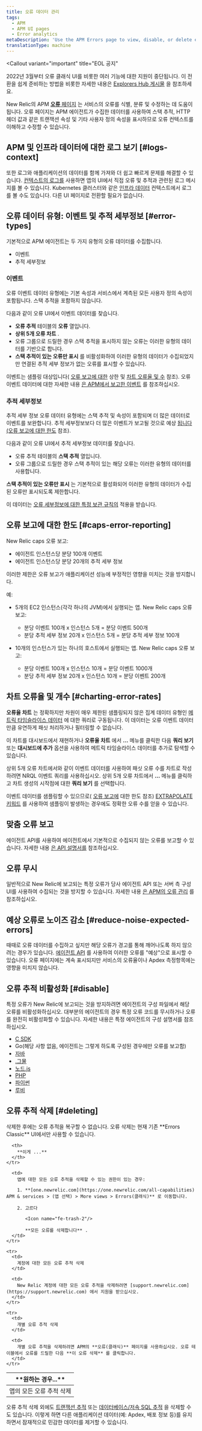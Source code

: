 ```yaml
---
title: 오류 데이터 관리
tags:
  - APM
  - APM UI pages
  - Error analytics
metaDescription: 'Use the APM Errors page to view, disable, or delete error traces for your app.'
translationType: machine
---
```


<Callout
  variant="important"
  title="EOL 공지"
>
  2022년 3월부터 오류 클래식 UI를 비롯한 여러 기능에 대한 지원이 중단됩니다. 이 전환을 쉽게 준비하는 방법을 비롯한 자세한 내용은 [Explorers Hub 게시물](https://discuss.newrelic.com/t/important-upcoming-changes-to-capabilities-and-support-across-errors-classic-labels-service-infrastructure-on-host-snmp-integration-and-inventory-data-in-cloud-integrations/175370) 을 참조하세요.
</Callout>

New Relic의 APM [**오류** 페이지](/docs/apm/applications-menu/error-analytics/error-analytics-explore-events-behind-errors) 는 서비스의 오류를 식별, 분류 및 수정하는 데 도움이 됩니다. 오류 페이지는 APM 에이전트가 수집한 데이터를 사용하여 스택 추적, HTTP 헤더 값과 같은 트랜잭션 속성 및 기타 사용자 정의 속성을 표시하므로 오류 컨텍스트를 이해하고 수정할 수 있습니다.

## APM 및 인프라 데이터에 대한 로그 보기 [#logs-context]

또한 로그와 애플리케이션의 데이터를 함께 가져와 더 쉽고 빠르게 문제를 해결할 수 있습니다. [컨텍스트의 로그를](/docs/logs/logs-context/configure-logs-context-apm-agents/) 사용하면 앱의 UI에서 직접 오류 및 추적과 관련된 로그 메시지를 볼 수 있습니다. Kubernetes 클러스터와 같은 [인프라 데이터](/docs/logs/forward-logs/forward-your-logs-using-infrastructure-agent/) 컨텍스트에서 로그를 볼 수도 있습니다. 다른 UI 페이지로 전환할 필요가 없습니다.

## 오류 데이터 유형: 이벤트 및 추적 세부정보 [#error-types]

기본적으로 APM 에이전트는 두 가지 유형의 오류 데이터를 수집합니다.

* 이벤트
* 추적 세부정보

### 이벤트

오류 이벤트 데이터 유형에는 기본 속성과 서비스에서 계측된 모든 사용자 정의 속성이 포함됩니다. 스택 추적을 포함하지 않습니다.

다음과 같이 오류 UI에서 이벤트 데이터를 찾습니다.

* **오류 추적** 테이블의 **오류** 열입니다.
* **상위 5개 오류 차트** .
* 오류 그룹으로 드릴한 경우 스택 추적을 표시하지 않는 오류는 이러한 유형의 데이터를 기반으로 합니다.
* **스택 추적이 있는 오류만 표시** 를 비활성화하여 이러한 유형의 데이터가 수집되었지만 연결된 추적 세부 정보가 없는 오류를 표시할 수 있습니다.

이벤트는 샘플링 대상입니다( [오류 보고에 대한](#caps-error-reporting) 상한 및 [차트 오류율 및 수](#charting-error-rates) 참조). 오류 이벤트 데이터에 대한 자세한 내용 [은 APM에서 보고한 이벤트](/docs/insights/insights-data-sources/default-data/apm-default-events-insights) 를 참조하십시오.

### 추적 세부정보

추적 세부 정보 오류 데이터 유형에는 스택 추적 및 속성이 포함되며 더 많은 데이터로 이벤트를 보완합니다. 추적 세부정보보다 더 많은 이벤트가 보고될 것으로 예상 [됩니다(오류 보고에 대한 한도](#caps-error-reporting) 참조).

다음과 같이 오류 UI에서 추적 세부정보 데이터를 찾습니다.

* 오류 추적 테이블의 **스택 추적** 열입니다.
* 오류 그룹으로 드릴한 경우 스택 추적이 있는 해당 오류는 이러한 유형의 데이터를 사용합니다.

**스택 추적이 있는 오류만 표시** 는 기본적으로 활성화되어 이러한 유형의 데이터가 수집된 오류만 표시되도록 제한합니다.

이 데이터는 [오류 세부정보에 대한 특정 보관 규칙의](/docs/accounts/original-accounts-billing/product-based-pricing/overview-data-retention-components#components-trace-data) 적용을 받습니다.

## 오류 보고에 대한 한도 [#caps-error-reporting]

New Relic caps 오류 보고:

* 에이전트 인스턴스당 분당 100개 이벤트
* 에이전트 인스턴스당 분당 20개의 추적 세부 정보

이러한 제한은 오류 보고가 애플리케이션 성능에 부정적인 영향을 미치는 것을 방지합니다.

예:

* 5개의 EC2 인스턴스(각각 하나의 JVM)에서 실행되는 앱. New Relic caps 오류 보고:

  * 분당 이벤트 100개 x 인스턴스 5개 = 분당 이벤트 500개
  * 분당 추적 세부 정보 20개 x 인스턴스 5개 = 분당 추적 세부 정보 100개

* 10개의 인스턴스가 있는 하나의 호스트에서 실행되는 앱. New Relic caps 오류 보고:

  * 분당 이벤트 100개 x 인스턴스 10개 = 분당 이벤트 1000개
  * 분당 추적 세부 정보 20개 x 인스턴스 10개 = 분당 이벤트 200개

## 차트 오류율 및 개수 [#charting-error-rates]

**오류율 차트** 는 정확하지만 차원이 매우 제한된 샘플링되지 않은 집계 데이터 유형인 [메트릭 타임슬라이스 데이터](/docs/query-your-data/nrql-new-relic-query-language/nrql-query-tutorials/query-apm-metric-timeslice-data-nrql) 에 대한 쿼리로 구동됩니다. 이 데이터는 오류 이벤트 데이터만큼 유연하게 패싯 처리하거나 필터링할 수 없습니다.

이 차트를 대시보드에서 재현하거나 **오류율 차트** 에서 **...** 메뉴를 클릭한 다음 **쿼리 보기** 또는 **대시보드에 추가** 옵션을 사용하여 메트릭 타임슬라이스 데이터를 추가로 탐색할 수 있습니다.

상위 5개 오류 차트에서와 같이 이벤트 데이터를 사용하여 패싯 오류 수를 차트로 작성하려면 NRQL 이벤트 쿼리를 사용하십시오. 상위 5개 오류 차트에서 **...** 메뉴를 클릭하고 차트 생성의 시작점에 대한 **쿼리 보기** 를 선택합니다.

이벤트 데이터를 샘플링할 수 있으므로( [오류 보고에](#caps-error-reporting) 대한 한도 참조) [EXTRAPOLATE 키워드](/docs/query-your-data/nrql-new-relic-query-language/get-started/nrql-syntax-clauses-functions#extrapolate) 를 사용하여 샘플링이 발생하는 경우에도 정확한 오류 수를 얻을 수 있습니다.

## 맞춤 오류 보고

에이전트 API를 사용하여 에이전트에서 기본적으로 수집되지 않는 오류를 보고할 수 있습니다. 자세한 내용 [은 API 설명서를](/docs/agents/manage-apm-agents/agent-data/manage-errors-apm-collect-ignore-or-mark-expected) 참조하십시오.

## 오류 무시

일반적으로 New Relic에 보고되는 특정 오류가 당사 에이전트 API 또는 서버 측 구성 UI를 사용하여 수집되는 것을 방지할 수 있습니다. 자세한 내용 [은 APM의 오류 관리](/docs/agents/manage-apm-agents/agent-data/manage-errors-apm-collect-ignore-or-mark-expected) 를 참조하십시오.

## 예상 오류로 노이즈 감소 [#reduce-noise-expected-errors]

때때로 오류 데이터를 수집하고 싶지만 해당 오류가 경고를 통해 깨어나도록 하지 않으려는 경우가 있습니다. [에이전트 API](/docs/agents/manage-apm-agents/agent-data/manage-errors-apm-collect-ignore-or-mark-expected) 를 사용하여 이러한 오류를 "예상"으로 표시할 수 있습니다. 오류 페이지에는 계속 표시되지만 서비스의 오류율이나 Apdex 측정항목에는 영향을 미치지 않습니다.

## 오류 추적 비활성화 [#disable]

특정 오류가 New Relic에 보고되는 것을 방지하려면 에이전트의 구성 파일에서 해당 오류를 비활성화하십시오. 대부분의 에이전트의 경우 특정 오류 코드를 무시하거나 오류를 완전히 비활성화할 수 있습니다. 자세한 내용은 특정 에이전트의 구성 설명서를 참조하십시오.

* [C SDK](https://github.com/newrelic/c-sdk/blob/master/GUIDE.md#error-instrumentation)
* Go(해당 사항 없음, 에이전트는 그렇게 하도록 구성된 경우에만 오류를 보고함)
* [자바](/docs/agents/java-agent/configuration/java-agent-configuration-config-file#Error_Collector)
* [.그물](/docs/agents/net-agent/installation-configuration/net-agent-configuration#error_collector)
* [노드.js](/docs/agents/nodejs-agent/installation-configuration/nodejs-agent-configuration#error_config)
* [PHP](/docs/agents/php-agent/configuration/php-agent-configuration#inivar-misctt-settings)
* [파이썬](/docs/agents/python-agent/installation-configuration/python-agent-configuration#error-collector-settings)
* [루비](/docs/agents/ruby-agent/installation-configuration/ruby-agent-configuration#error_collector)

## 오류 추적 삭제 [#deleting]

<Callout variant="caution">
  삭제한 후에는 오류 추적을 복구할 수 없습니다. 오류 삭제는 현재 기존 **Errors Classic** UI에서만 사용할 수 있습니다.
</Callout>

<table>
  <thead>
    <tr>
      <th style={{ width: "200px" }}>
        **원하는 경우...**
      </th>

      <th>
        **이게 ...**
      </th>
    </tr>
  </thead>

  <tbody>
    <tr>
      <td>
        앱의 모든 오류 추적 삭제
      </td>

      <td>
        앱에 대한 모든 오류 추적을 삭제할 수 있는 권한이 있는 경우:

        1. **[one.newrelic.com](https://one.newrelic.com/all-capabilities) APM & services > (앱 선택) > More views > Errors(클래식)** 로 이동합니다.

        2. 고르다

           <Icon name="fe-trash-2"/>

           **모든 오류를 삭제합니다** .
      </td>
    </tr>

    <tr>
      <td>
        계정에 대한 모든 오류 추적 삭제
      </td>

      <td>
        New Relic 계정에 대한 모든 오류 추적을 삭제하려면 [support.newrelic.com](https://support.newrelic.com) 에서 지원을 받으십시오.
      </td>
    </tr>

    <tr>
      <td>
        개별 오류 추적 삭제
      </td>

      <td>
        개별 오류 추적을 삭제하려면 APM의 **오류(클래식)** 페이지를 사용하십시오. 오류 테이블에서 오류를 드릴한 다음 **이 오류 삭제** 를 클릭합니다.
      </td>
    </tr>
  </tbody>
</table>

오류 추적 삭제 외에도 [트랜잭션 추적](/docs/traces/deleting-transaction-traces) 또는 [데이터베이스/저속 SQL 추적](/docs/applications-menu/database-and-slow-sql#db_deleting) 을 삭제할 수도 있습니다. 이렇게 하면 다른 애플리케이션 데이터(예: Apdex, 배포 정보 등)를 유지하면서 잠재적으로 민감한 데이터를 제거할 수 있습니다.